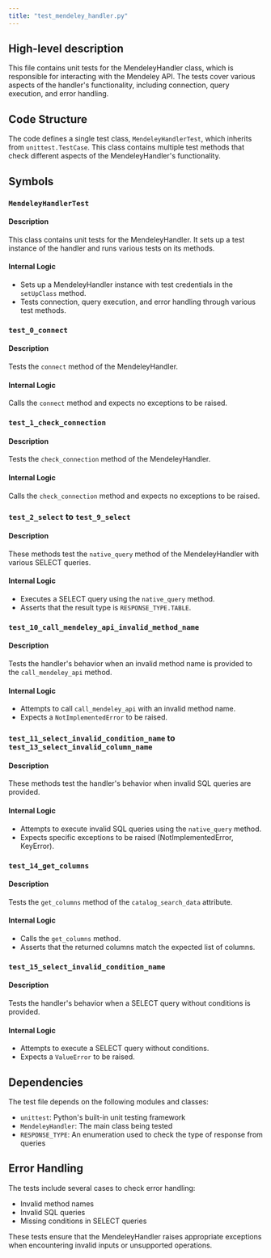 ```yaml
---
title: "test_mendeley_handler.py"
---
```


## High-level description
This file contains unit tests for the MendeleyHandler class, which is responsible for interacting with the Mendeley API. The tests cover various aspects of the handler's functionality, including connection, query execution, and error handling.

## Code Structure
The code defines a single test class, `MendeleyHandlerTest`, which inherits from `unittest.TestCase`. This class contains multiple test methods that check different aspects of the MendeleyHandler's functionality.

## Symbols

### `MendeleyHandlerTest`
#### Description
This class contains unit tests for the MendeleyHandler. It sets up a test instance of the handler and runs various tests on its methods.

#### Internal Logic
- Sets up a MendeleyHandler instance with test credentials in the `setUpClass` method.
- Tests connection, query execution, and error handling through various test methods.

### `test_0_connect`
#### Description
Tests the `connect` method of the MendeleyHandler.

#### Internal Logic
Calls the `connect` method and expects no exceptions to be raised.

### `test_1_check_connection`
#### Description
Tests the `check_connection` method of the MendeleyHandler.

#### Internal Logic
Calls the `check_connection` method and expects no exceptions to be raised.

### `test_2_select` to `test_9_select`
#### Description
These methods test the `native_query` method of the MendeleyHandler with various SELECT queries.

#### Internal Logic
- Executes a SELECT query using the `native_query` method.
- Asserts that the result type is `RESPONSE_TYPE.TABLE`.

### `test_10_call_mendeley_api_invalid_method_name`
#### Description
Tests the handler's behavior when an invalid method name is provided to the `call_mendeley_api` method.

#### Internal Logic
- Attempts to call `call_mendeley_api` with an invalid method name.
- Expects a `NotImplementedError` to be raised.

### `test_11_select_invalid_condition_name` to `test_13_select_invalid_column_name`
#### Description
These methods test the handler's behavior when invalid SQL queries are provided.

#### Internal Logic
- Attempts to execute invalid SQL queries using the `native_query` method.
- Expects specific exceptions to be raised (NotImplementedError, KeyError).

### `test_14_get_columns`
#### Description
Tests the `get_columns` method of the `catalog_search_data` attribute.

#### Internal Logic
- Calls the `get_columns` method.
- Asserts that the returned columns match the expected list of columns.

### `test_15_select_invalid_condition_name`
#### Description
Tests the handler's behavior when a SELECT query without conditions is provided.

#### Internal Logic
- Attempts to execute a SELECT query without conditions.
- Expects a `ValueError` to be raised.

## Dependencies
The test file depends on the following modules and classes:
- `unittest`: Python's built-in unit testing framework
- `MendeleyHandler`: The main class being tested
- `RESPONSE_TYPE`: An enumeration used to check the type of response from queries

## Error Handling
The tests include several cases to check error handling:
- Invalid method names
- Invalid SQL queries
- Missing conditions in SELECT queries

These tests ensure that the MendeleyHandler raises appropriate exceptions when encountering invalid inputs or unsupported operations.